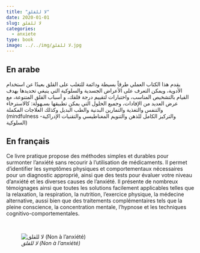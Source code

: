 ```yaml
---
title: "لا للقلق"
date: 2020-01-01
slug: لا للقلق
categories:
  - anxiete
type: book
image: ../../img/لا للقلق.jpg
---
```


## En arabe

يقدم هذا الكتاب العملي طرقاً بسيطة ودائمة للتغلب على القلق بعيدًا عن استخدام الأدوية، ويمكن التعرف على الأعراض الجسدية والسلوكية التي ينبغي تحديدها بهدف القيام بالتشخيص المناسب، واختبارات لتقييم درجة قلقك، و أسباب القلق المتنوعة، مع عرض العديد من الإفادات، وجميع الحلول التي يمكن تطبيقها بسـهولة: كالاسترخاء والتنفس والتغذية والتمارين البدنية والطب البديل وكذلك العلاجات المكملة (mindfulness والتركيز الكامل للذهن والتنويم المغناطيسي والتقنيات الإدراكية- السلوكية)

## En français

Ce livre pratique propose des méthodes simples et durables pour surmonter l'anxiété sans recourir à l'utilisation de médicaments.
Il permet d'identifier les symptômes physiques et comportementaux nécessaires pour un diagnostic approprié, ainsi que des tests pour évaluer votre niveau d'anxiété et les diverses causes de l'anxiété.
Il présente de nombreux témoignages ainsi que toutes les solutions facilement applicables telles que la relaxation, la respiration, la nutrition, l'exercice physique, la médecine alternative, aussi bien que des traitements complémentaires tels que la pleine conscience, la concentration mentale, l'hypnose et les techniques cognitivo-comportementales.

<br>

![_لا للقلق (Non à l'anxiété)_](../../img/لا للقلق.jpg)
